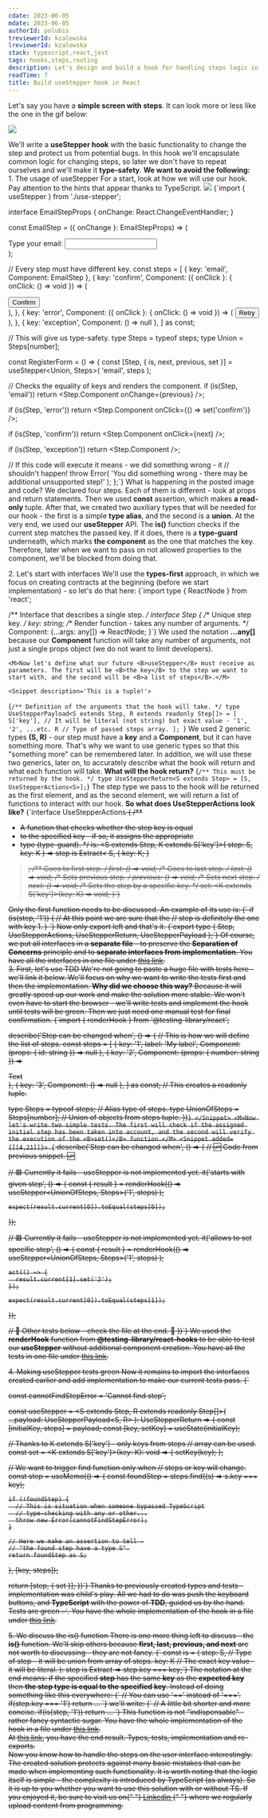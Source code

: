 ```yaml
---
cdate: 2023-06-05
mdate: 2023-06-05
authorId: polubis
treviewerId: kzalewska
lreviewerId: kzalewska
stack: typescript,react,jest
tags: hooks,steps,routing
description: Let's design and build a hook for handling steps logic in an easy and scalable way.
readTime: 7
title: Build useStepper hook in React
---
```


<Prelude>
  <M>Let's say you have a <B>simple screen with steps</B>. It can look more or less like the one in the gif below:
</M>

<Img
  description="An example of usage in an application"
  src="https://raw.githubusercontent.com/polubis/Build-useForm-hook-in-React/8524e26360f0ee5764cd024df0dfdf3f3fc0015e/src/snippets/Example.gif"
/>

<M>
  We'll write a <B>useStepper hook</B> with the basic functionality to change
  the step and protect us from potential bugs.
</M>

<M>
  In this hook we'll encapsulate common logic for changing steps, so later we
  don't have to repeat ourselves and we'll make it <B>type-safety</B>.
</M>

<M>
  <B>We want to avoid the following:</B>
</M>

<List items="Using the wrong key, Passing invalid props to the component, Moving beyond the range of steps, Displaying the wrong step, Making a mistake in the navigation logic" />
</Prelude>

<Section>
  <XL>1. The usage of useStepper</XL>
    <M>For a start, look at how we will use our hook. Pay attention to the hints that appear thanks to TypeScript.</M>
  <Img description="See how it looks in the IDE" src="Type safety and protection from passing not allowed props" src="https://raw.githubusercontent.com/polubis/Snippets/main/useStepperDemo.gif" />
 <Snippet description="These functions blocks the possibility of passing bad parameters - they're type-guards!">{`import { useStepper } from './use-stepper';
 
interface EmailStepProps {
  onChange: React.ChangeEventHandler<HTMLInputElement>;
}
 
const EmailStep = ({ onChange }: EmailStepProps) => (
  <div>
    Type your email: <input onChange={onChange} />
  </div>
);
 
// Every step must have different key.
const steps = [
  { key: 'email', Component: EmailStep },
  {
    key: 'confirm',
    Component: ({ onClick }: { onClick: () => void }) => (
      <div>
        <button onClick={onClick}>Confirm</button>
      </div>
    ),
  },
  {
    key: 'error',
    Component: ({ onClick }: { onClick: () => void }) => (
      <button onClick={onClick}>Retry</button>
    ),
  },
  { key: 'exception', Component: () => null },
] as const;
 
// This will give us type-safety.
type Steps = typeof steps;
type Union = Steps[number];
 
const RegisterForm = () => {
  const [Step, { is, next, previous, set }] = useStepper<Union, Steps>(
    'email',
    steps
  );
 
  // Checks the equality of keys and renders the component.
  if (is(Step, 'email')) return <Step.Component onChange={previous} />;
 
  if (is(Step, 'error'))
    return <Step.Component onClick={() => set('confirm')} />;
 
  if (is(Step, 'confirm')) return <Step.Component onClick={next} />;
 
  if (is(Step, 'exception')) return <Step.Component />;
 
  // If this code will execute it means - we did something wrong - it
  // shouldn't happen!
  throw Error(
    'You did something wrong - there may be additional unsupported step!'
  );
};`}</Snippet>
  <M>What is happening in the posted image and code?</M>
  <M>We declared four steps. Each of them is different - look at props and return statements.</M>
  <M>Then we used <B>const</B> assertion, which makes <B> a read-only</B> tuple.</M>
  <M>After that, we created two auxiliary types that will be needed for our hook - the first is a simple <B>type alias</B>, and the second is a <B>union</B>.</M>
  <M>At the very end, we used our <B>useStepper</B> API. </M>
  <M>The <B>is()</B> function checks if the current step matches the passed key. If it does, there is a <B>type-guard</B> underneath, which marks <B>the component</B> as the one that matches the key.</M>
  <M>Therefore, later when we want to pass on not allowed properties to the component, we'll be blocked from doing that.</M>
 </Section>
 
<Section>
  <XL>2. Let's start with interfaces</XL>
  <M>We'll use the <B>types-first</B> approach, in which we focus on creating contracts at the beginning (before we start implementation) - so let's do that here:</M>

<Snippet description='This interface describes a single step - see the demo above'>
  {`import type { ReactNode } from 'react';
 
/** Interface that describes a single step. */
interface Step {
  /** Unique step key. */
  key: string;
  /** Render function - takes any number of arguments. */
  Component: (...args: any[]) => ReactNode;
}`}
</Snippet>
  <M>We used the notation <B>...any[]</B> because our <B>Component</B> function will take any number of arguments, not just a single props object (we do not want to limit developers).</M>
  
    <M>Now let's define what our future <B>useStepper</B> must receive as parameters. The first will be <B>the key</B> to the step we want to start with, and the second will be <B>a list of steps</B>.</M>
    
    <Snippet description='This is a tuple!'>
  {`/** Definition of the arguments that the hook will take. */
type UseStepperPayload<S extends Step, R extends readonly Step[]> = [
  S['key'], // It will be literal (not string) but exact value - '1', '2', ...etc.
  R // Type of passed steps array.
];
`}
</Snippet>
    <M>We used 2 generic types <B>(S, R)</B> - our step must have a <B>key</B> and a <B>Component</B>, but it can have something more. That's why we want to use generic types so that this "something more" can be remembered later. 
</M>
   <M>In addition, we will use these two generics, later on, to accurately describe what the hook will return and what each function will take. 
</M>
   <M><B>What will the hook return?</B>
</M>
    <Snippet description='The tuple again'>
  {`/** This must be returned by the hook. */
type UseStepperReturn<S extends Step> = [S, UseStepperActions<S>];`}
</Snippet>
<M>The step type we pass to the hook will be returned as the first element, and as the second element, we will return a list of functions to interact with our hook.</M>
<M><B>So what does UseStepperActions look like?</B></M>
    <Snippet description='The set of functions we will use'>
  {`interface UseStepperActions<S extends Step> {
  /**
   * A function that checks whether the step key is equal
   * to the specified key - if so, it assigns the appropriate
   * type (type-guard).
   */
  is: <S extends Step, K extends S['key']>(
    step: S,
    key: K
  ) => step is Extract<
    S,
    {
      key: K;
    }
  >;
  /** Goes to first step. */
  first: () => void;
  /** Goes to last step. */
  last: () => void;
  /** Sets previous step. */
  previous: () => void;
  /** Sets next step. */
  next: () => void;
  /** Sets the step by a specific key. */
  set: <K extends S['key']>(key: K) => void;
}`}
</Snippet>
<M>Only the first function needs to be discussed. An example of its use is: </M>
    <Snippet description='This is how the is() function will be used'>
  {`
  if (is(step, '1')) {
  // At this point we are sure that the 
  // step is definitely the one with key 1.
}
  `}
</Snippet>
   <M>
   Now only export left and that's it.
</M>
    <Snippet>
  {`export type { Step, UseStepperActions, UseStepperReturn, UseStepperPayload };`}
</Snippet>
<M>Of course, we put all interfaces in a <B>separate file</B> - to preserve the <B>Separation of Concerns</B> principle and to <B>separate interfaces from implementation</B>.</M>
<Hint hasBg>You have all the interfaces in one file under <A href="https://github.com/polubis/Dream-stack-for-React-dev/blob/main/system/libs/figa-hooks/src/lib/use-stepper/defs.ts" outside>this link</A>.</Hint>
</Section>
  
  
  <Section>
  <XL>3. First, let's use TDD</XL>
  <M>We're not going to paste a huge file with tests here - we'll link it below. We'll focus on why we want to write the tests first and then the implementation.</M>
  <M><B>Why did we choose this way?</B></M>
    <M>Because it will greatly speed up our work and make the solution more stable. We won't even have to start the browser - we'll write tests and implement the hook until tests will be green. Then we just need one manual test for final confirmation.</M>
       <Snippet>
  {`import { renderHook } from '@testing-library/react';
 
describe('Step can be changed when', () => {
  // This is how we will define the list of steps.
  const steps = [
    { key: '1', label: 'My label', Component: (props: { id: string }) => null },
    { key: '2', Component: (props: { number: string }) => <div>Text</div> },
    { key: '3', Component: () => null },
  ] as const; // This creates a readonly tuple.
  
  type Steps = typeof steps; // Alias type of steps.
  type UnionOfSteps = Steps[number]; // Union of objects from steps tuple.
})`}
</Snippet>
<M>Now let's write two simple tests. The first will check if the assigned initial step has been taken into account, and the second will verify the execution of the <B>set()</B> function.</M>
       <Snippet added={[[4,21]]}>
  {`
describe('Step can be changed when', () => {
  // 🆙 Code from previous snippet. 🆙
  
  // 🟥 Currently it fails - useStepper is not implemented yet.
  it('starts with given step', () => {
    const { result } = renderHook(() =>
      useStepper<UnionOfSteps, Steps>('1', steps)
    );
 
    expect(result.current[0]).toEqual(steps[0]);
  });
  
  // 🟥 Currently it fails - useStepper is not implemented yet.
  it('allows to set specific step', () => {
    const { result } = renderHook(() =>
      useStepper<UnionOfSteps, Steps>('1', steps)
    );
 
    act(() => {
      result.current[1].set('2');
    });
 
    expect(result.current[0]).toEqual(steps[1]);
  });
  
   // 🔽 Other tests below - check the file at the end. 🔽
})`}
</Snippet>
<M>We used the <B>renderHook</B> function from <B>@testing-library/react-hooks</B> to be able to test our <B>useStepper</B> without additional component creation.</M>
  <Hint hasBg>You have all the tests in one file under <A href="https://github.com/polubis/Dream-stack-for-React-dev/blob/main/system/libs/figa-hooks/src/lib/use-stepper/use-stepper.test.tsx" outside>this link</A>.</Hint>
</Section>
  
  <Section>
  <XL>4. Making useStepper tests green</XL>
  <M>Now it remains to import the interfaces created earlier and add implementation to make our current tests pass.</M>
         <Snippet>
  {`
 
const cannotFindStepError = 'Cannot find step';
 
const useStepper = <S extends Step, R extends readonly Step[]>(
  ...payload: UseStepperPayload<S, R>
): UseStepperReturn<S> => {
  const [initialKey, steps] = payload;
  const [key, setKey] = useState(initialKey);
  
  // Thanks to K extends S['key'] - only keys from steps
  // array can be used.
  const set = <K extends S['key']>(key: K): void => {
    setKey(key);
  };
  
  // We want to trigger find function only when 
  // steps or key will change.
  const step = useMemo(() => {
    const foundStep = steps.find((s) => s.key === key);
    
    if (!foundStep) {
      // This is situation when someone bypassed TypeScript
      // type-checking with any or other...
      throw new Error(cannotFindStepError);
    }
   
    // Here we make an assertion to tell -
    // "the found step have a type S".
    return foundStep as S;
  }, [key, steps]);
 
  return [step, { set }];
})`}
</Snippet>
<M>Thanks to previously created types and tests - implementation was child's play. All we had to do was push the keyboard buttons, and <B>TypeScript</B> with the power of <B>TDD</B>, guided us by the hand. Tests are green ✅.</M>
  <Hint hasBg>You have the whole implementation of the hook in a file under <A href="https://github.com/polubis/Dream-stack-for-React-dev/blob/main/system/libs/figa-hooks/src/lib/use-stepper/use-stepper.tsx" outside>this link</A>.</Hint>
</Section>
  
<Section>
<XL>5. We discuss the is() function</XL>
<M>There is one more thing left to discuss - the <B>is()</B> function. We'll skip others because <B>first, last, previous, and next</B> are not worth to discussing - they are not fancy.</M>
    <Snippet description='What the heck is this syntax.'>
  {`
const is = <S extends Step, K extends S['key']>(
  step: S, // Type of step - it will be union from array of steps.
  key: K // The exact key value - it will be literal.
): step is Extract<S, { key: K }> => step.key === key;`}
</Snippet>
<M>The notation at the end means: if the specified <B>step</B> has the same <B>key</B> as the <B>expected key</B> then <B>the step type is equal to the specified key</B>.</M>
<M>Instead of doing something like this everywhere: </M>
    <Snippet>
  {`
 // You can use '==' instead of '==='.
 if(step.key === '1') return ...
  `}
</Snippet>
<M>we'll write: </M>
    <Snippet>
  {`
 // A little bit shorter and more concise.
 if(is(step, '1')) return ...
  `}
</Snippet>
<M>This function is not "indispensable" - rather fancy syntactic sugar.</M>
  <Hint hasBg>You have the whole implementation of the hook in a file under <A href="https://github.com/polubis/Dream-stack-for-React-dev/blob/main/system/libs/figa-hooks/src/lib/use-stepper/use-stepper.tsx" outside>this link</A>.</Hint>
</Section>
  
  <Example>
  <M>At <A href="https://github.com/polubis/Dream-stack-for-React-dev/tree/main/system/libs/figa-hooks/src/lib/use-stepper" outside>this link</A>, you have the end result. Types, tests, implementation and re-exports.</M>
  </Example>
  
  <Summary>
  <M>Now you know how to handle the steps on the user interface interestingly. The created solution protects against many basic mistakes that can be made when implementing such functionality.</M>
    <M>
    <M>It is worth noting that the logic itself is simple - the complexity is introduced by TypeScript (as always). So it is up to you whether you want to use this solution with or without TS.</M>
    If you enjoyed it, be sure to visit us on{" "}
    <A href="https://www.linkedin.com/in/adrian-po%C5%82ubi%C5%84ski-281ab2172/" outside>
      Linkedin
    </A>{" "}
    where we regularly upload content from programming.
  </M>
  </Summary>

